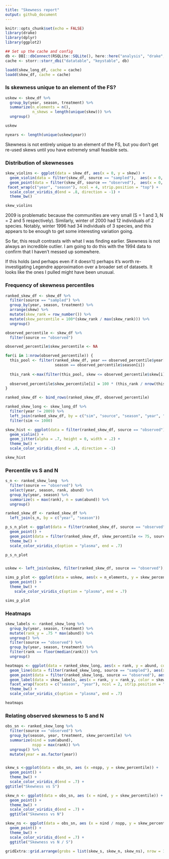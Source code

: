 ```yaml
---
title: "Skewness report"
output: github_document
---
```


```r
knitr::opts_chunk$set(echo = FALSE)
library(drake)
library(dplyr)
library(ggplot2)

## Set up the cache and config
db <- DBI::dbConnect(RSQLite::SQLite(), here::here("analysis", "drake", "drake-cache.sqlite"))
cache <- storr::storr_dbi("datatable", "keystable", db)

```

```r
loadd(skew_long_df, cache = cache)
loadd(skew_df, cache = cache)
```

### Is skewness unique to an element of the FS?

```r

uskew <- skew_df %>%
  group_by(year, season, treatment) %>%
  summarize(n_elements = n(),
            n_skews = length(unique(skew))) %>%
  ungroup()

uskew

nyears <- length(unique(uskew$year))
```

Skewness is not entirely unique to an element of the FS, but you don't get re-used skews until you have extremely small feasible sets.

### Distribution of skewnesses
```r

skew_violins <- ggplot(data = skew_df, aes(x = 0, y = skew)) +
  geom_violin(data = filter(skew_df, source == "sampled"),  aes(x = 0, y = skew, color = season)) +
  geom_point(data = filter(skew_df, source == "observed"),  aes(x = 0, y = skew, color = season)) +
 facet_wrap(c("year", "season"), ncol = 4, strip.position = "top") +
  scale_color_viridis_d(end = .8, direction = -1) +
  theme_bw()

skew_violins
```

2009 is problematic because the communities are very small (S = 1 and 3, N = 2 and 5 respectively). Similarly, winter of 2000 had 12 individuals of 2 species. Notably, winter 1996 had 34 individuals of 3 species, and this appears to be enough to get some interesting variation going.

So far, this result contrasts with what I was finding earlier. Skewness is not always an incredible outlier. I am going to do this with the 1994 data to confirm that I haven't messed up somewhere.

If this holds (and perhaps even if it doesn't) perhaps it's worth re-investigating Legendre approximation over a broader set of datasets. It looks like the ones I pulled might have been unusual. 

### Frequency of skewness percentiles

```r

ranked_skew_df <- skew_df %>%
  filter(source == "sampled") %>%
  group_by(year, season, treatment) %>%
  arrange(skew) %>%
  mutate(skew_rank = row_number()) %>%
  mutate(skew_percentile = 100*(skew_rank / max(skew_rank))) %>%
  ungroup() 

observed_percentile <- skew_df %>%
  filter(source == "observed")

observed_percentile$skew_percentile <- NA

for(i in 1:nrow(observed_percentile)) {
  this_pool <- filter(ranked_skew_df, year == observed_percentile$year[i],
                      season == observed_percentile$season[i])
  
  this_rank <-max(filter(this_pool, skew <= observed_percentile$skew[i])$skew_rank)
  
  observed_percentile$skew_percentile[i] = 100 * (this_rank / nrow(this_pool))
}

ranked_skew_df <- bind_rows(ranked_skew_df, observed_percentile)

ranked_skew_long <- skew_long_df %>%
  filter(year != 2009) %>%
  left_join(ranked_skew_df, by = c("sim", "source", "season", "year", "treatment")) %>%
  filter(sim <= 1000)

skew_hist <- ggplot(data = filter(ranked_skew_df, source == "observed"), aes(x = season, y= skew_percentile,color = season)) +
  geom_violin() +
  geom_jitter(alpha = .7, height = 0, width = .2) +
  theme_bw() +
  scale_color_viridis_d(end = .8, direction = -1)

skew_hist

```

### Percentile vs S and N

```r

s_n <- ranked_skew_long  %>%
  filter(source == "observed") %>%
  select(year, season, rank, abund) %>%
  group_by(year, season) %>%
  summarize(s = max(rank), n = sum(abund)) %>%
  ungroup()

ranked_skew_df <- ranked_skew_df %>%
  left_join(s_n, by = c("year", "season"))

p_s_n_plot <- ggplot(data = filter(ranked_skew_df, source == "observed"), aes(x = n, y = s, color = skew_percentile)) +
  geom_point() +
  geom_point(data = filter(ranked_skew_df, skew_percentile <= 75, source == "observed"), aes(x = n, y = s, color = skew_percentile), size =3) +
  theme_bw() +
  scale_color_viridis_c(option = "plasma", end = .7)

p_s_n_plot


uskew <- left_join(uskew, filter(ranked_skew_df, source == "observed"), by = c("year", "season", "treatment"))

sims_p_plot <- ggplot(data = uskew, aes(x = n_elements, y = skew_percentile, color = skew_percentile)) +
  geom_point() +
  theme_bw() +
    scale_color_viridis_c(option = "plasma", end = .7)

sims_p_plot

```


### Heatmaps 

```r

skew_labels <- ranked_skew_long %>%
  group_by(year, season, treatment) %>%
  mutate(rank_y = .75 * max(abund)) %>%
  ungroup() %>%
  filter(source == "observed") %>%
  group_by(year, season, treatment) %>%
  filter(rank == floor(median(rank))) %>%
  ungroup()

heatmaps <- ggplot(data = ranked_skew_long, aes(x = rank, y = abund, color = skew_percentile)) +
  geom_line(data = filter(ranked_skew_long, source == "sampled"), aes(x = rank, y = abund, color = skew_percentile, group = sim), alpha = .05) +
  geom_point(data = filter(ranked_skew_long, source == "observed"), aes(x = rank, y = abund, color = skew_percentile)) + 
  geom_label(data = skew_labels, aes(x = rank, y = rank_y, color = skew_percentile, label = paste0("Obs. %ile: ", signif(skew_percentile, digits = 3))), nudge_x = .25) +
  facet_wrap(facets = c("season", "year"), ncol = 2, strip.position = "top", scales = "free", dir = "v") +
  theme_bw() +
  scale_color_viridis_c(option = "plasma", end = .7)

heatmaps

```

### Relating observed skewness to S and N
```r

obs_sn <- ranked_skew_long %>%
  filter(source == "observed") %>%
  group_by(season, year, treatment, skew_percentile) %>%
  summarize(nind = sum(abund),
            nspp = max(rank)) %>%
  ungroup() %>%
  mutate(year = as.factor(year))


skew_s <-ggplot(data = obs_sn, aes (x =nspp, y = skew_percentile)) +
  geom_point() +
  theme_bw() +
  scale_color_viridis_d(end = .7) +
ggtitle("Skewness vs S")

skew_n <- ggplot(data = obs_sn, aes (x = nind, y = skew_percentile)) +
  geom_point() +
  theme_bw() +
  scale_color_viridis_d(end = .7) +
  ggtitle("Skewness vs N")

skew_ns <- ggplot(data = obs_sn, aes (x = nind / nspp, y = skew_percentile)) +
  geom_point() +
  theme_bw() +
  scale_color_viridis_d(end = .7) +
  ggtitle("Skewness vs N / S")

gridExtra::grid.arrange(grobs = list(skew_s, skew_n, skew_ns), nrow = 1)
```


